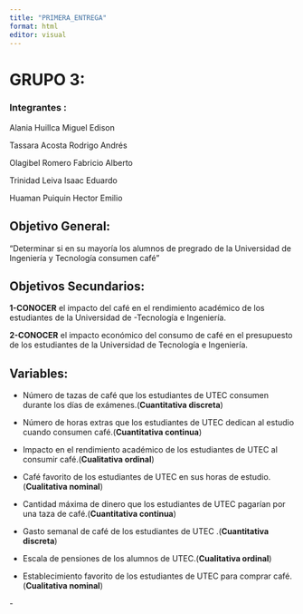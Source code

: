 ---
title: "PRIMERA_ENTREGA"
format: html
editor: visual
---

# GRUPO 3:

### Integrantes :

Alania Huillca Miguel Edison

Tassara Acosta Rodrigo Andrés

Olagibel Romero Fabricio Alberto

Trinidad Leiva Isaac Eduardo

Huaman Puiquin Hector Emilio

## Objetivo General:

"Determinar si en su mayoría los alumnos de pregrado de la Universidad de Ingeniería y Tecnología consumen café"

## Objetivos Secundarios:

**1-CONOCER** el impacto del café en el rendimiento académico de los estudiantes de la Universidad de -Tecnología e Ingeniería.

**2-CONOCER** el impacto económico del consumo de café en el presupuesto de los estudiantes de la Universidad de Tecnología e Ingeniería.

## Variables:

-   Número de tazas de café que los estudiantes de UTEC consumen durante los días de exámenes.(**Cuantitativa discreta**)

-   Número de horas extras que los estudiantes de UTEC dedican al estudio cuando consumen café.(**Cuantitativa continua**)

-   Impacto en el rendimiento académico de los estudiantes de UTEC al consumir café.(**Cualitativa ordinal**)

-   Café favorito de los estudiantes de UTEC en sus horas de estudio.(**Cualitativa nominal**)

-   Cantidad máxima de dinero que los estudiantes de UTEC pagarían por una taza de café.(**Cuantitativa continua**)

-   Gasto semanal de café de los estudiantes de UTEC .(**Cuantitativa discreta**)

-   Escala de pensiones de los alumnos de UTEC.(**Cualitativa ordinal**)

-   Establecimiento favorito de los estudiantes de UTEC para comprar café.(**Cualitativa nominal**)

\-
